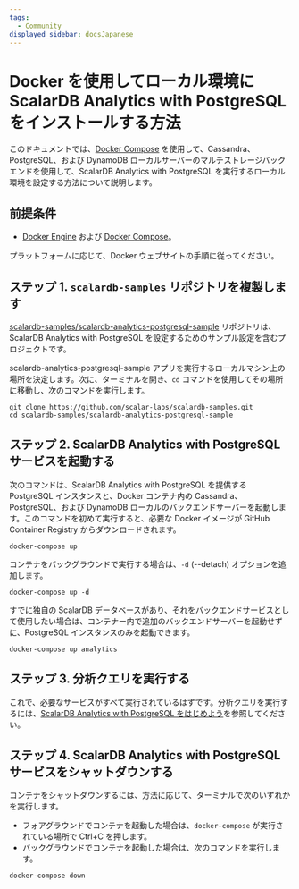 ```yaml
---
tags:
  - Community
displayed_sidebar: docsJapanese
---
```


# Docker を使用してローカル環境に ScalarDB Analytics with PostgreSQL をインストールする方法


<TranslationBanner />

このドキュメントでは、[Docker Compose](https://docs.docker.com/compose/) を使用して、Cassandra、PostgreSQL、および DynamoDB ローカルサーバーのマルチストレージバックエンドを使用して、ScalarDB Analytics with PostgreSQL を実行するローカル環境を設定する方法について説明します。

## 前提条件

- [Docker Engine](https://docs.docker.com/engine/) および [Docker Compose](https://docs.docker.com/compose/)。

プラットフォームに応じて、Docker ウェブサイトの手順に従ってください。

## ステップ 1. `scalardb-samples` リポジトリを複製します

[scalardb-samples/scalardb-analytics-postgresql-sample](https://github.com/scalar-labs/scalardb-samples/tree/main/scalardb-analytics-postgresql-sample) リポジトリは、ScalarDB Analytics with PostgreSQL を設定するためのサンプル設定を含むプロジェクトです。

scalardb-analytics-postgresql-sample アプリを実行するローカルマシン上の場所を決定します。次に、ターミナルを開き、`cd` コマンドを使用してその場所に移動し、次のコマンドを実行します。

```console
git clone https://github.com/scalar-labs/scalardb-samples.git
cd scalardb-samples/scalardb-analytics-postgresql-sample
```

## ステップ 2. ScalarDB Analytics with PostgreSQL サービスを起動する

次のコマンドは、ScalarDB Analytics with PostgreSQL を提供する PostgreSQL インスタンスと、Docker コンテナ内の Cassandra、PostgreSQL、および DynamoDB ローカルのバックエンドサーバーを起動します。このコマンドを初めて実行すると、必要な Docker イメージが GitHub Container Registry からダウンロードされます。

```console
docker-compose up
```

コンテナをバックグラウンドで実行する場合は、`-d` (--detach) オプションを追加します。

```console
docker-compose up -d
```

すでに独自の ScalarDB データベースがあり、それをバックエンドサービスとして使用したい場合は、コンテナー内で追加のバックエンドサーバーを起動せずに、PostgreSQL インスタンスのみを起動できます。

```console
docker-compose up analytics
```

## ステップ 3. 分析クエリを実行する

これで、必要なサービスがすべて実行されているはずです。分析クエリを実行するには、[ScalarDB Analytics with PostgreSQL をはじめよう](./getting-started.mdx)を参照してください。

## ステップ 4. ScalarDB Analytics with PostgreSQL サービスをシャットダウンする

コンテナをシャットダウンするには、方法に応じて、ターミナルで次のいずれかを実行します。

- フォアグラウンドでコンテナを起動した場合は、`docker-compose` が実行されている場所で Ctrl+C を押します。
- バックグラウンドでコンテナを起動した場合は、次のコマンドを実行します。

```console
docker-compose down
```
